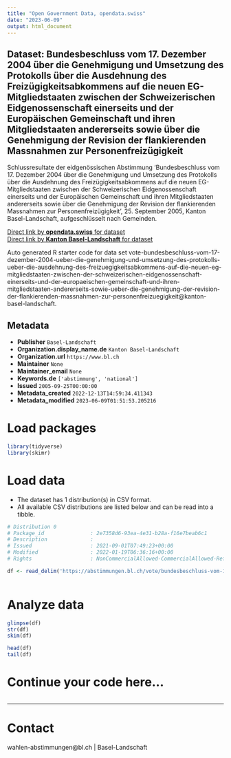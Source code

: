 ```yaml
---
title: "Open Government Data, opendata.swiss"
date: "2023-06-09"
output: html_document
---
```


## Dataset: Bundesbeschluss vom 17. Dezember 2004 über die Genehmigung und Umsetzung des Protokolls über die Ausdehnung des Freizügigkeitsabkommens auf die neuen EG-Mitgliedstaaten zwischen der Schweizerischen Eidgenossenschaft einerseits und der Europäischen Gemeinschaft und ihren Mitgliedstaaten andererseits sowie über die Genehmigung der Revision der flankierenden Massnahmen zur Personenfreizügigkeit

Schlussresultate der eidgenössischen Abstimmung 'Bundesbeschluss vom 17. Dezember 2004 über die Genehmigung und Umsetzung des Protokolls über die Ausdehnung des Freizügigkeitsabkommens auf die neuen EG-Mitgliedstaaten zwischen der Schweizerischen Eidgenossenschaft einerseits und der Europäischen Gemeinschaft und ihren Mitgliedstaaten andererseits sowie über die Genehmigung der Revision der flankierenden Massnahmen zur Personenfreizügigkeit', 25. September 2005, Kanton Basel-Landschaft, aufgeschlüsselt nach Gemeinden.

[Direct link by **opendata.swiss** for dataset](https://opendata.swiss/de/dataset/bundesbeschluss-vom-17-dezember-2004-uber-die-genehmigung-und-umsetzung-des-protokolls-uber-die)<br>
[Direct link by **Kanton Basel-Landschaft** for dataset](https://abstimmungen.bl.ch/vote/bundesbeschluss-vom-17-dezember-2004-ueber-die-genehmigung-und-umsetzung-des-protokolls-ueber-die-ausdehnung-des-freizuegigkeitsabkommens-auf-die-neuen-eg-mitgliedstaaten-zwischen-der-schweizerischen-eidgenossenschaft-einerseits-und-der-europaeischen-gemeinschaft-und-ihren-mitgliedstaaten-andererseits-sowie-ueber-die-genehmigung-der-revision-der-flankierenden-massnahmen-zur-personenfreizuegigkeit/data)

Auto generated R starter code for data set vote-bundesbeschluss-vom-17-dezember-2004-ueber-die-genehmigung-und-umsetzung-des-protokolls-ueber-die-ausdehnung-des-freizuegigkeitsabkommens-auf-die-neuen-eg-mitgliedstaaten-zwischen-der-schweizerischen-eidgenossenschaft-einerseits-und-der-europaeischen-gemeinschaft-und-ihren-mitgliedstaaten-andererseits-sowie-ueber-die-genehmigung-der-revision-der-flankierenden-massnahmen-zur-personenfreizuegigkeit@kanton-basel-landschaft.

## Metadata

- **Publisher** `Basel-Landschaft`
- **Organization.display_name.de** `Kanton Basel-Landschaft`
- **Organization.url** `https://www.bl.ch`
- **Maintainer** `None`
- **Maintainer_email** `None`
- **Keywords.de** `['abstimmung', 'national']`
- **Issued** `2005-09-25T00:00:00`
- **Metadata_created** `2022-12-13T14:59:34.411343`
- **Metadata_modified** `2023-06-09T01:51:53.205216`


# Load packages

```r

library(tidyverse)
library(skimr)

```

# Load data

-   The dataset has 1 distribution(s) in CSV format.
-   All available CSV distributions are listed below and can be read into a tibble.

```r

# Distribution 0
# Package_id               : 2e7358d6-93ea-4e31-b28a-f16e7beab6c1
# Description              : 
# Issued                   : 2021-09-01T07:49:23+00:00
# Modified                 : 2022-01-19T06:36:16+00:00
# Rights                   : NonCommercialAllowed-CommercialAllowed-ReferenceRequired

df <- read_delim('https://abstimmungen.bl.ch/vote/bundesbeschluss-vom-17-dezember-2004-ueber-die-genehmigung-und-umsetzung-des-protokolls-ueber-die-ausdehnung-des-freizuegigkeitsabkommens-auf-die-neuen-eg-mitgliedstaaten-zwischen-der-schweizerischen-eidgenossenschaft-einerseits-und-der-europaeischen-gemeinschaft-und-ihren-mitgliedstaaten-andererseits-sowie-ueber-die-genehmigung-der-revision-der-flankierenden-massnahmen-zur-personenfreizuegigkeit/data-csv')



```

# Analyze data

```r

glimpse(df)
str(df)
skim(df)

head(df)
tail(df)

```

# Continue your code here...

```r

```

------------------------------------------------------------------------

# Contact

wahlen-abstimmungen@bl.ch | Basel-Landschaft
